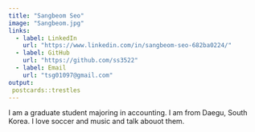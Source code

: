 ---
title: "Sangbeom Seo"
image: "Sangbeom.jpg"
links:
  - label: LinkedIn
    url: "https://www.linkedin.com/in/sangbeom-seo-682ba0224/"
  - label: GitHub
    url: "https://github.com/ss3522"
  - label: Email
    url: "tsg01097@gmail.com"
output:
 postcards::trestles
---
 
I am a graduate student majoring in accounting. I am from Daegu, South Korea. I love soccer and music and talk abouot them.
